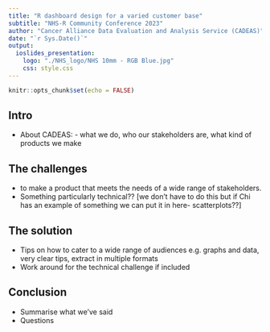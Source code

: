 ```yaml
---
title: "R dashboard design for a varied customer base" 
subtitle: "NHS-R Community Conference 2023"
author: "Cancer Alliance Data Evaluation and Analysis Service (CADEAS)"
date: "`r Sys.Date()`"
output: 
  ioslides_presentation:
    logo: "./NHS_logo/NHS 10mm - RGB Blue.jpg"
    css: style.css
---
```


```r
knitr::opts_chunk$set(echo = FALSE)
```
## Intro
  - About CADEAS: - what we do, who our stakeholders are, what kind of products we make

## The challenges
  - to make a product that meets the needs of a wide range of stakeholders. 
  - Something particularly technical?? [we don’t have to do this but if Chi has an example of something we can put it in here- scatterplots??]

## The solution
  - Tips on how to cater to a wide range of audiences e.g. graphs and data, very clear tips, extract in multiple formats
  - Work around for the technical challenge if included
  
## Conclusion
  - Summarise what we’ve said 
  - Questions



